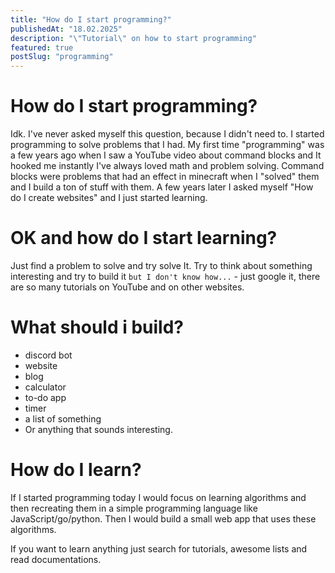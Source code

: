 ```yaml
---
title: "How do I start programming?"
publishedAt: "18.02.2025"
description: "\"Tutorial\" on how to start programming"
featured: true
postSlug: "programming"
---
```

# How do I start programming?

Idk. I've never asked myself this question, because I didn't need to. I started programming to solve problems that I had. My first time "programming" was a few years ago when I saw a YouTube video about command blocks and It hooked me instantly I've always loved math and problem solving. Command blocks were problems that had an effect in minecraft when I "solved" them and I build a ton of stuff with them. A few years later I asked myself "How do I create websites" and I just started learning. 
# OK and how do I start learning?

Just find a problem to solve and try solve It. Try to think about something interesting and try to build it `but I don't know how...` - just google it, there are so many tutorials on YouTube and on other websites.
# What should i build?
- discord bot
- website
- blog
- calculator
- to-do app
- timer
- a list of something
- Or anything that sounds interesting.
# How do I learn?

If I started programming today I would focus on learning algorithms and then recreating them in a simple programming language like JavaScript/go/python. Then I would build a small web app that uses these algorithms.

If you want to learn anything just search for tutorials, awesome lists and read documentations.